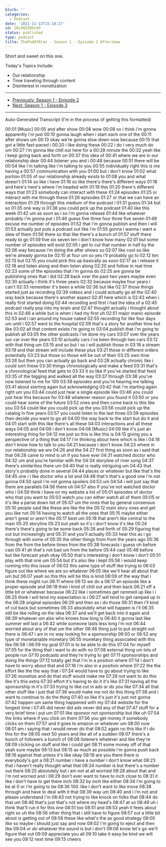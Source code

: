 ```yaml
---
blurb: ''
categories:
  - Podcast
date: '2021-11-13T15:10:27'
id: 20sXNIXBhn50
status: published
type: podcast
title: ThePodOfAlan - Season 1 - Episode 2 Aftershow
---
```


<YouTubeVideo id="L4XEj_o1JMI" />

Short and sweet on this one. 

Today's Topics Include:

- Our relationship
- Time traveling through content 
- Disinterest in monetization

---

- [Previously: Season 1 - Episode 2](/posts/20sPk2lLN4n2--thepodofalan--season-1--episode-2)
- [Next: Season 1 - Episode 3](/posts/20sekPY2uuIb--thepodofalan--season-1--episode-3)

---

Auto-Generated Transcript (I'm in the process of getting this formatted)

00:01
[Music]
00:05
and after show
00:08
wow
00:08
so i think i'm gonna apparently i'm just
00:10
gonna laugh when i start each one of the
00:11
after shows um
00:13
okay we're gonna slow down now because
00:15
that got a little fast-paced i
00:20
i like doing these
00:22
i do i very much do um
00:27
i'm gonna like chill out here for a
00:28
minute the
00:32
yeah like i keep going back and forth on
00:37
this idea of
00:41
where we are in our relationship dear
00:44
listener you and i
00:48
because
00:51
there will be
00:54
like i'm talking like i'm talking to you
00:55
individually right this is me having a
00:57
communication with you
01:00
but i don't know
01:02
what portion
01:05
of our relationship already exists to
01:08
you and what doesn't
01:14
so like i have
01:16
so like there's there's different ways
01:18
and here's here's where i'm headed with
01:19
this
01:20
there's different ways that
01:23
somebody can interact with these
01:24
episodes
01:25
or interact with me through these
01:26
episodes
01:27
or that we can have an interaction
01:29
through this medium of the podcast i
01:31
guess
01:34
but so
01:35
one way is
01:38
you could pick up the podcast
01:40
like this week
01:42
um as soon as i so i'm gonna release
01:44
like whatever probably i'm gonna put i
01:46
guess five three four three five seven
01:49
excuse me number of episodes
01:52
that i'm gonna publish and then i will
01:53
actually put puts a podcast out like i'm
01:55
gonna i wanna i want a slew of them
01:56
there so that like there's a bunch of
01:57
stuff there ready to go
01:59
five six seven ten i don't know how many
02:01
but some number of episodes will exist
02:05
i get to cut that number in half by the
02:06
way because i'm doing the after shows so
02:07
like cool so like we're already gonna be
02:10
at four um so yes i'll probably go to
02:12
ten
02:13
but
02:15
you could pick this up basically as soon
02:17
as i release it
02:18
and listen along and then listen along
02:20
and follow in real time
02:23
some of the episodes that i'm gonna do
02:25
are gonna be publishing ones that i did
02:28
back over the past two years maybe even
02:30
actually i think it's three years
02:32
because maybe four years i can't
02:33
remember it's been a while
02:36
but like
02:37
those things started just as recording
02:39
videos and i could actually go all the
02:40
way back because there's another aspect
02:41
here which is
02:43
when i really first started doing
02:44
recording and first i had the idea of a
02:45
podcast really pop into my brain and
02:47
thought actually i thought about this in
02:48
a while but is when i had my first uh
02:51
major manic episode
02:53
and i ran around my house naked
02:55
recording for like four days um until i
02:57
went to the hospital
02:59
that's a story for another time but like
03:02
all that content exists i'm going to
03:04
publish that i'm going to publish all
03:05
the other podcasts i've done my cars
03:07
over the years our car over the years
03:10
actually cars i've been through two cars
03:12
with that thing um
03:15
and so but i so i will publish those in
03:18
a stream
03:19
and that stream will include these plus
03:21
those in different orders potentially
03:23
but those so those will be out of their
03:25
own time
03:26
but then you can actually go back and
03:28
actually chronic like i could sort these
03:30
things chronologically and make a feed
03:31
that's a chronological feed that gets to
03:33
it so like if you've started that feed
03:35
of the bigging and walked all the way
03:37
through
03:38
you've now listened to me for 100
03:39
episodes and you're hearing me talking
03:41
about starting again but acknowledging
03:42
that i'm starting again right um you
03:44
could just hear a single episode like
03:46
you could just hear this because for
03:48
whatever reason you found it
03:50
or you could hear some of the future
03:52
ones and then come back to this like you
03:54
could like you could pick up the you
03:56
could pick up the catalog in five years
03:57
you could listen to the last three
03:59
episodes then decide you want to go all
04:00
the way back to the start but do it and
04:01
start with this like there's all these
04:03
interactions and all these ways
04:05
and
04:06
i don't know
04:08
[Music]
04:09
like it's just an interesting thing for
04:12
me just so this is like this is
04:15
giving you a perspective of a thing that
04:17
i'm thinking about here which is like i
04:18
don't know how to talk to you
04:21
because i don't know
04:23
where in our relationship we are
04:26
and the
04:27
first thing as soon as i said that that
04:28
came to mind is uh if you have ever
04:31
watched doctor who
04:32
um and you're familiar with the
04:34
storyline of river song
04:37
there's similarities there um
04:40
that is really intriguing um
04:43
that story's probably done in several
04:44
places or whatever but like that's the
04:45
one i i like doctor who a lot and
04:48
that's that's a good one i'm not gonna
04:50
spoil i'm not gonna spoilers
04:53
um
04:54
i will just say that there are parallels
04:56
there uh
04:57
also if you've not watched doctor who i
04:59
think i have on my website a list of
05:01
episodes of doctor who that you want to
05:03
watch you can either watch all of them
05:05
or it's like a parse down list of
05:07
um the ones that by general consensus
05:10
people said like these are like the the
05:12
main story ones and get you like not
05:14
having to watch all the ones that
05:15
maybe either aren't great or aren't the
05:17
best um
05:18
that aren't like central to the main
05:20
storyline
05:23
but yeah so it's i don't know it's like
05:24
there's there's going to be some back
05:26
and forth of
05:29
figuring that out but increasingly and
05:31
and you'll actually
05:33
hear this as i go through with some of
05:35
the other things from from the years ago
05:36
from the from the before times from the
05:38
forecasts i guess oh before cast
05:41
ah that's not bad um from the before
05:44
cast
05:48
before but like forecast yeah okay
05:50
that's interesting i don't know i don't
05:51
play with that one um
05:54
but it's also like i kept
05:56
i would keep running into this issue of
06:02
this same type of stuff like trying to
06:03
figure out like where we are so whatever
06:05
like we'll hear all about that um but
06:07
yeah so this this will be this is kind
06:09
of the way that i think these might run
06:11
where
06:13
we do a
06:17
an episode like a proper episode and
06:19
then i kind of chill out and then back
06:21
off a little bit or whatever because
06:22
like i sometimes get rammed up like i i
06:25
think i will tend my expectation is i
06:27
will tend to get ramped up in the
06:28
original episodes
06:29
and then as i do those
06:31
then i'll kind of cut back but sometimes
06:33
absolutely what will happen is i'll
06:35
still be like rolling on the idea
06:37
and we'll get back into it again and
06:39
whatever um also who knows how long is
06:40
it gonna last like summer will last a
06:42
while someone lasts less long i'm not
06:44
worried about any of that um the other
06:46
thing just to put straight out there is
06:47
i am in no way looking for a sponsorship
06:50
or
06:52
any type of monetariable monetary
06:55
monetary thing associated with this like
06:58
i
06:59
my goal
07:01
is to be able to do this
07:04
for myself
07:05
for the thing that i want to do with no
07:08
external thing um lots of people run
07:10
podcasts and they're trying to get
07:11
sponsorships and doing the things
07:12
totally get that i'm in a position where
07:14
i don't have to worry about that and
07:18
i'm also in a position where
07:22
the the effort like the the way that i
07:24
would have to go about trying to like
07:26
monetize and do that stuff would make me
07:28
not want to do this like it's this extra
07:30
effort it's having to do it it's like
07:31
having all the sponsorship in it's
07:33
trying to like cut in ads or do you like
07:34
all that other stuff like i just that
07:36
would make me not do this thing
07:38
and i want to continue to do the thing
07:40
so like it's just it's just not gonna
07:42
happen um same thing happened with my
07:44
website for the longest time i
07:45
did never did ads never did any of that
07:47
stuff for a very brief time i put um
07:51
like sponsor not sponsorship but like uh
07:54
the links where if you click on them
07:56
you get money if somebody clicks on them
07:57
and it goes to amazon or whatever um
08:00
now
08:01
am i saying that i would never do that
08:02
again no this like if i do this for the
08:05
next 50 years and like all of a sudden
08:07
there's a bunch of followers a bunch of
08:08
listeners whatever and like they're
08:09
clicking on stuff and like i could get
08:11
some money off of that yeah sure maybe
08:13
but
08:15
as much as possible i'm gonna push back
08:16
against that unless it's like okay
08:19
are you there there is everybody's got a
08:21
number i have a number i don't know what
08:23
that i haven't really thought what that
08:24
number is but there's a number out there
08:25
absolutely but i am not at all worried
08:28
about that and i'm not worried and i
08:29
don't ever want to have to inch close to
08:31
it like i don't have to get there inch
08:32
by inch like either
08:34
i'm going to be at 0 or i'm going to be
08:36
100. like i don't want to like move
08:38
through and have to deal with it that
08:39
way um
08:40
and i i'm not and please understand i'm
08:43
not trying to like knock on folks that
08:44
do that um
08:46
that's just that's not where my head's
08:47
at so
08:49
uh i think that'll run it for this one
08:51
too
08:51
and
08:53
yeah it feels about right so uh the
08:56
other thing that i still have to figure
08:57
out a little bit about is getting out of
08:58
these like what's the as good strategy
09:00
like so maybe i should just say and now
09:02
i'm going to eject and then like
09:04
or do whatever the sound is but i don't
09:06
know let's go we'll figure that out
09:09
appreciate you all
09:10
take it easy be kind we will see you
09:12
next time
09:13
cheers




